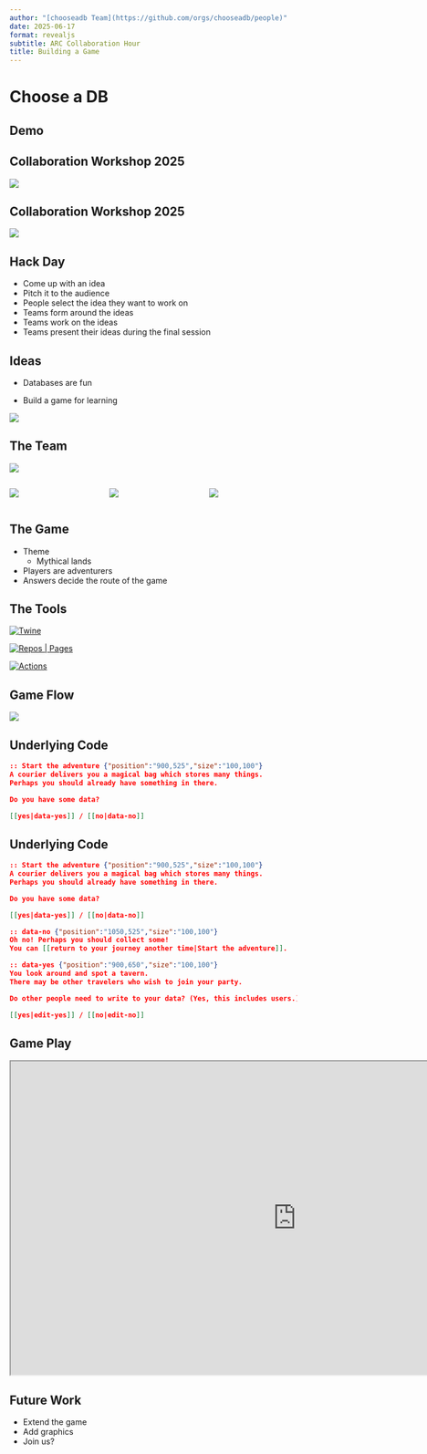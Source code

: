 ```yaml
---
author: "[chooseadb Team](https://github.com/orgs/chooseadb/people)"
date: 2025-06-17
format: revealjs
subtitle: ARC Collaboration Hour
title: Building a Game
---
```


# Choose a DB

## Demo

<!-- vale RedHat.TermsWarnings = NO -->

## Collaboration Workshop 2025 {data-menu-title="Collaboration Workshop 2025 (i)"}

<!-- vale RedHat.TermsWarnings = YES -->

[![](figures/ssi_logo.png)](https://www.software.ac.uk/)

## Collaboration Workshop 2025 {data-menu-title="Collaboration Workshop 2025 (ii)"}

[![](figures/cw25.jpg)](https://www.software.ac.uk/workshop/collaborations-workshop-2025-cw25){fig-align="center"}

## Hack Day

- Come up with an idea
- Pitch it to the audience
- People select the idea they want to work on
- Teams form around the ideas
- Teams work on the ideas
- Teams present their ideas during the final session

## Ideas

::: {layout-ncol=2}

::: {#first-column}

- Databases are fun

:::

- Build a game for learning

:::

::: {.fragment .fade-left}

![](figures/git-merge.png){fig-align="center"}

:::

## The Team

![](figures/team.png){fig-align="center"}

:::: {.columns}

::: {.column width="30%"}

![](figures/OLS-logo.png){fig-size="50%"}

:::

::: {.column width="30%"}

![](figures/ARC_Logo.jpg){fig-size="50%"}

:::

::: {.column width="30%"}

![](figures/KCL-logo.png){fig-size="50%"}

:::

::::

## The Game

- Theme
  - Mythical lands
- Players are adventurers
- Answers decide the route of the game

## The Tools

:::: {layout-ncol="3"}

[![Twine](figures/Twine-logo.svg)](https://twinery.org/)

[![Repos | Pages](figures/github-logo.png)](https://github.com/)

[![Actions](figures/github-actions.png)](https://github.com/)

:::

## Game Flow

![](figures/twine-diagram.png){fig-align="center"}

<!-- vale RedHat.TermsWarnings = NO -->

## Underlying Code {auto-animate=true data-menu-title="Underlying Code (i)"}

<!-- vale RedHat.TermsWarnings = YES -->

```.json
:: Start the adventure {"position":"900,525","size":"100,100"}
A courier delivers you a magical bag which stores many things.
Perhaps you should already have something in there.

Do you have some data?

[[yes|data-yes]] / [[no|data-no]]
```

## Underlying Code {auto-animate=true data-menu-title="Underlying Code (ii)"}

```.json
:: Start the adventure {"position":"900,525","size":"100,100"}
A courier delivers you a magical bag which stores many things.
Perhaps you should already have something in there.

Do you have some data?

[[yes|data-yes]] / [[no|data-no]]

:: data-no {"position":"1050,525","size":"100,100"}
Oh no! Perhaps you should collect some!
You can [[return to your journey another time|Start the adventure]].

:: data-yes {"position":"900,650","size":"100,100"}
You look around and spot a tavern.
There may be other travelers who wish to join your party.

Do other people need to write to your data? (Yes, this includes users.)

[[yes|edit-yes]] / [[no|edit-no]]

```

## Game Play

```{=html}
<iframe
    height="550"
    src="https://chooseadb.com"
    title="chooseadb.com"
    width="1000"
>
</iframe>
```

## Future Work

- Extend the game
- Add graphics
- Join us?
